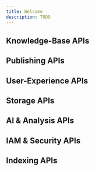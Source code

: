 ```yaml
---
title: Welcome
description: TODO
---
```



## Knowledge-Base APIs

<div className='row'>
  <Card
    title='Cross-Reference'
    link='/crossrefs/docs'
    description='Version 1 (alpha release)'
    icon='&#xe903;'
  />
  <Card
    title='Knowledge'
    link='/knowledge/docs'
    description='Version 1 (alpha release)'
    icon='&#xe903;'
  />
  <Card
    title='Multimedia'
    link='/multimedia/docs'
    description='Version 1 (alpha release)'
    icon='&#xe903;'
  />
</div>

## Publishing APIs

<div className='row'>
  <Card
    title='Product'
    link='/product/docs'
    description='Non-production only'
    icon='&#xe903;'
  />
  <Card
    title='Release'
    link='/release/docs'
    description='Non-production only'
    icon='&#xe903;'
  />
</div>

## User-Experience APIs

<div className='row'>
  <Card
    title='Tracker'
    link='/tracker/docs'
    description='Version 1 (alpha release)'
    icon='&#xe903;'
  />
  <Card
    title='Library'
    link='/library/docs'
    description='Version 1 (alpha release)'
    icon='&#xe903;'
  />
</div>

## Storage APIs

<div className='row'>
  <Card
    title='Image'
    link='/image/docs'
    description='Version 1 (alpha release)'
    icon='&#xe903;'
  />
</div>

## AI & Analysis APIs

<div className='row'>
  <Card
    title='Vision'
    link='/vision/docs'
    description='Version 1 (alpha release)'
    icon='&#xe903;'
  />
</div>

## IAM & Security APIs

<div className='row'>
  <Card
    title='Credentials'
    link='/credentials/docs'
    description='Version 1 (alpha release)'
    icon='&#xe903;'
  />
  <Card
    title='Identity and Access Management'
    link='/iam/docs'
    description='Version 1 (alpha release)'
    icon='&#xe903;'
  />
  <Card
    title='Identity'
    link='/identity/docs'
    description='Version 1 (alpha release)'
    icon='&#xe903;'
  />
</div>

## Indexing APIs

<div className='row'>
  <Card
    title='WebCache'
    link='/webcache/docs'
    description='Version 1 (internal use)'
    icon='&#xe903;'
  />
  <Card
    title='WebPage'
    link='/webpage/docs'
    description='Version 1 (internal use)'
    icon='&#xe903;'
  />
</div>
